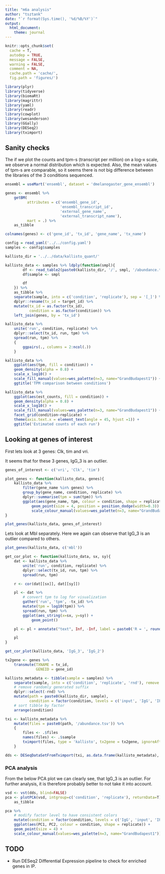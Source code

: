 ```yaml
--- 
title: "m6a analysis"
author: "tsztank"
date: "`r format(Sys.time(), '%d/%B/%Y')`"
output: 
  html_document:
    theme: journal
---
```


```r
knitr::opts_chunk$set(
  cache = T,
  autodep = TRUE,
  message = FALSE,
  warning = FALSE,
  comment = NA,
  cache.path = 'cache/',
  fig.path = 'figures/')
```

```r
library(plyr)
library(tidyverse)
library(biomaRt)
library(magrittr)
library(yaml)
library(readr)
library(cowplot)
library(wesanderson)
library(GGally)
library(DESeq2)
library(tximport)
```

## Sanity checks

The if we plot the counts and tpm-s (transcript per million) on a log-x scale, we observe a normal distribution which is expected. Also, the mean values of tpm-s are comparable, so it seems there is not big difference between the libraries of the 3 conditions sequenced.

```r
ensembl = useMart('ensembl', dataset = 'dmelanogaster_gene_ensembl')

genes <- ensembl %>%
	getBM(
		  attributes = c('ensembl_gene_id',
						 'ensembl_transcript_id',
						 'external_gene_name',
						 'external_transcript_name'),
		  mart = .) %>%
	as_tibble

colnames(genes) <- c('gene_id', 'tx_id', 'gene_name', 'tx_name') 
```

```r
config = read_yaml('../../config.yaml')
samples <- config$samples

kallisto_dir = '../../data/kallisto_quant/'

kallisto_data <- samples %>% ldply(function(smpl){
		df <- read_table2(paste0(kallisto_dir, '/', smpl, '/abundance.tsv'))
		df$sample <- smpl

		df
	}) %>% 
	as_tibble %>%
	separate(sample, into = c('condition', 'replicate'), sep = '[_]') %>%
	dplyr::rename(tx_id = target_id) %>%
	mutate(tx_id = as.factor(tx_id),
		   condition = as.factor(condition)) %>%
	left_join(genes, by = 'tx_id')
```

```r
kallisto_data %>%
	unite('run', condition, replicate) %>%
	dplyr::select(tx_id, run, tpm) %>%
	spread(run, tpm) %>%
	{
		ggpairs(., columns = 2:ncol(.))
	}
```

```r
kallisto_data %>%
	ggplot(aes(tpm, fill = condition)) +
	geom_density(alpha = 0.8) +
	scale_x_log10() +
	scale_fill_manual(values=wes_palette(n=3, name="GrandBudapest1")) +
	ggtitle('TPM comparison between conditions')
```

```r
kallisto_data %>%
	ggplot(aes(est_counts, fill = condition)) +
	geom_density(alpha = 0.8) +
	scale_x_log10() +
	scale_fill_manual(values=wes_palette(n=3, name="GrandBudapest1")) +
	facet_grid(condition~replicate) +
	theme(axis.text.x = element_text(angle = 45, hjust =1)) +
	ggtitle('Estimated counts of each run')
```

## Looking at genes of interest

First lets look at 3 genes: Clk, tim and vri.

It seems that for these 3 genes, IgG\_3 is an outlier.

```r
genes_of_interest <- c('vri', 'Clk', 'tim')

plot_genes <- function(kallisto_data, genes){
	kallisto_data %>%
		filter(gene_name %in% genes) %>%
		group_by(gene_name, condition, replicate) %>%
		dplyr::summarise(tpm = sum(tpm)) %>%
		ggplot(aes(gene_name, tpm, colour = condition, shape = replicate)) +
			geom_point(size = 4, position = position_dodge(width=0.3)) +
			scale_colour_manual(values=wes_palette(n=3, name="GrandBudapest1"))
}

plot_genes(kallisto_data, genes_of_interest)
```

Lets look at Mbl separately. Here we again can observe that IgG\_3 is an outlier compared to others.

```r
plot_genes(kallisto_data, c('mbl'))
```

```r
get_cor_plot <- function(kallisto_data, sx, sy){
	dat <- kallisto_data %>%
		unite('run', condition, replicate) %>%
		dplyr::select(tx_id, run, tpm) %>%
		spread(run, tpm)

	r <- cor(dat[[sx]], dat[[sy]])

	pl <- dat %>%
		# convert tpm to log for visualization
		gather('run', 'tpm', -tx_id) %>%
		mutate(tpm = log10(tpm)) %>%
		spread(run, tpm) %>%
		ggplot(aes_string(x=sx, y=sy)) +
			geom_point()

	pl <- pl + annotate("text", Inf, -Inf, label = paste0('R = ', round(r, 3)), hjust = 2, vjust = -10)

	pl
}

get_cor_plot(kallisto_data, 'IgG_3', 'IgG_2')
```


```r
tx2gene <- genes %>%
	transmute(TXNAME = tx_id,
			  GENEID = gene_id)

kallisto_metadata <- tibble(sample = samples) %>%
	separate(sample, into = c('condition', 'replicate', 'rnd'), remove = F) %>%
	# remove randomly generated suffix
	dplyr::select(-rnd) %>%
	mutate(path = paste0(kallisto_dir, sample),
		   condition = factor(condition, levels = c('input', 'IgG', 'IP'))) %>%
	# sort tibble by factor
	arrange(condition)

txi <- kallisto_metadata %>%
	mutate(files = paste0(path, '/abundance.tsv')) %>%
	{
		files <- .$files
		names(files) <- .$sample 
		tximport(files, type = 'kallisto', tx2gene = tx2gene, ignoreAfterBar = T)
	}

dds <- DESeqDataSetFromTximport(txi, as.data.frame(kallisto_metadata), ~condition)
```

### PCA analysis

From the below PCA plot we can clearly see, that IgG\_3 is an outlier. For further analysis, it is therefore probably better to not take it into account.

```r
vsd <- vst(dds, blind=FALSE)
pca <- plotPCA(vsd, intgroup=c('condition', 'replicate'), returnData=T) %>%
	as_tibble

pca %>%
	# modify factor level to have consistent colors
	mutate(condition = factor(condition, levels = c('IgG', 'input', 'IP'))) %>%
	ggplot(aes(PC1, PC2, colour = condition, shape = replicate)) + 
	geom_point(size = 4) +
	scale_colour_manual(values=wes_palette(n=3, name="GrandBudapest1"))

```

## TODO

- Run DESeq2 Differential Expression pipeline to check for enriched genes in IP.

